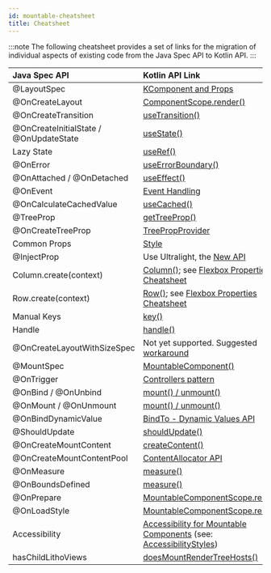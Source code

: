 ```yaml
---
id: mountable-cheatsheet
title: Cheatsheet
---
```


<!-- this file will be merged with already existing cheatsheet once the mountable components are recommended -->
:::note
The following cheatsheet provides a set of links for the migration of individual aspects of existing code from the Java Spec API to Kotlin API.
:::

| Java Spec API | Kotlin API Link |
| :-- | :-- |
| @LayoutSpec | [KComponent and Props](../kotlin/basics.mdx) |
| @OnCreateLayout | [ComponentScope.render()](../kotlin/basics.mdx) |
| @OnCreateTransition | [useTransition()](/kotlin/hooks-for-spec-developers.mdx#usetransition) |
| @OnCreateInitialState / @OnUpdateState | [useState()](/mainconcepts/use-state.mdx) |
| Lazy State | [useRef()](mainconcepts/use-ref.mdx) |
| @OnError | [useErrorBoundary()](/mainconcepts/use-error-boundary.mdx) |
| @OnAttached / @OnDetached | [useEffect()](/mainconcepts/use-effect.mdx) |
| @OnEvent | [Event Handling](../kotlin/event-handling.mdx) |
| @OnCalculateCachedValue | [useCached()](https://fburl.com/code/s2xoyg3o) |
| @TreeProp | [getTreeProp()](../kotlin/basics.mdx#treeprops) |
| @OnCreateTreeProp | [TreePropProvider](../kotlin/basics.mdx#treeprops) |
| Common Props | [Style](../kotlin/basics.mdx#common-props) |
| @InjectProp | Use Ultralight, the [New API](https://www.internalfb.com/intern/wiki/Ultralight/Static_Injector/) |
| Column.create(context) | [Column()](../kotlin/flexbox-containers.mdx); see [Flexbox Properties Cheatsheet](../kotlin/flexbox-containers.mdx#flexbox-properties-cheatsheet) |
| Row.create(context) | [Row()](../kotlin/flexbox-containers.mdx); see [Flexbox Properties Cheatsheet](../kotlin/flexbox-containers.mdx#flexbox-properties-cheatsheet) |
| Manual Keys | [key()](mainconcepts/coordinate-state-actions/keys-and-identity.md#assigning-manual-keys) |
| Handle | [handle()](../kotlin/basics.mdx#handles) |
| @OnCreateLayoutWithSizeSpec | Not yet supported. Suggested [workaround](../custom-layout.md#kotlin-integration) |
| @MountSpec | [MountableComponent()](../mountablecomponents/overview.mdx)|
| @OnTrigger | [Controllers pattern](../mountablecomponents/mountable-controllers.mdx) |
| @OnBind / @OnUnbind | [mount() / unmount()](https://fburl.com/code/hwshbday) |
| @OnMount / @OnUnmount | [mount() / unmount()](https://fburl.com/code/hwshbday) |
| @OnBindDynamicValue | [BindTo - Dynamic Values API](../mountablecomponents/mountable-bindto.mdx) |
| @ShouldUpdate | [shouldUpdate()](../mountablecomponents/mountable.mdx#binding-and-unbinding-content-properties) |
| @OnCreateMountContent |  [createContent()](../mountablecomponents/mountable.mdx#content-creation) |
| @OnCreateMountContentPool |  [ContentAllocator API](https://fburl.com/code/r3paekuj)|
| @OnMeasure |  [measure()](../mountablecomponents/mountable-measuring.mdx) |
| @OnBoundsDefined |  [measure()](../mountablecomponents/mountable-measuring.mdx) |
| @OnPrepare |  [MountableComponentScope.render()](../mountablecomponents/mountable-component.mdx) |
| @OnLoadStyle | [MountableComponentScope.render()](../mountablecomponents/mountable-component.mdx) |
| Accessibility | [Accessibility for Mountable Components](../mountablecomponents/accessibility.mdx) (see: [AccessibilityStyles](https://fburl.com/code/3ikzp6c7))|
| hasChildLithoViews | [doesMountRenderTreeHosts()](https://fburl.com/doesmountrendertreehosts)|
